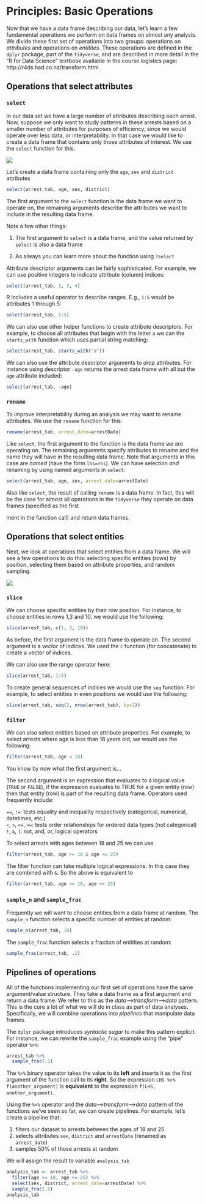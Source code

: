 # Principles: Basic Operations

Now that we have a data frame describing our data, let's learn a few fundamental operations we perform on data frames on almost any analysis. We divide these first set of operations into two groups: operations on _attributes_ and operations on _entitites_. These operations are defined in the `dplyr` package, part of the `tidyverse`, and are described in more detail in the "R for Data Science" textbook available in the course logistics page: http://r4ds.had.co.nz/transform.html.

## Operations that select attributes

### `select`

In our data set we have a large number of attributes describing each arrest. Now, suppose we only want to study patterns in these arrests based on a smaller number of attributes for purposes of efficiency, since we would operate over less data, or interpretability. In that case we would like to create a data frame that contains only those attributes of interest. We use the `select` function for this.

![](img/select.png)

Let's create a data frame containing only the `age`, `sex` and `district` attributes

```r
select(arrest_tab, age, sex, district)
```

The first argument to the `select` function is the data frame we want to operate on, the remaining arguments describe the attributes we want to include in the resulting data frame. 

Note a few other things:
  
  1) The first argument to `select` is a data frame, and the value returned by `select` is also a data frame

2) As always you can learn more about the function using `?select`

Attribute descriptor arguments can be fairly sophisticated. For example, we can use positive integers to indicate attribute (column) indices:
  
```r
select(arrest_tab, 1, 3, 4)
```

R includes a useful operator to describe ranges. E.g., `1:5` would be attributes 1 through 5:
  
```r
select(arrest_tab, 1:5)
```

We can also use other helper functions to create attribute descriptors. For example, to choose all attributes that begin with the letter `a` we can the `starts_with` function which uses partial string matching:
  
```r
select(arrest_tab, starts_with("a"))
```

We can also use the attribute descriptor arguments to _drop_ attributes. For instance using descriptor `-age` returns the arrest data frame with all but the `age` attribute included:
  
```r
select(arrest_tab, -age)
```

### `rename`

To improve interpretability during an analysis we may want to rename attributes. We use the `rename` function for this:
  
```r
rename(arrest_tab, arrest_date=arrestDate)
```

Like `select`, the first argument to the function is the data frame we are operating on. The remaining arguemnts specify attributes to rename and the name they will have in the resulting data frame. Note that arguments in this case are _named_ (have the form `lhs=rhs`). We can have selection _and_ renaming by using named arguments in `select`:
  
```r
select(arrest_tab, age, sex, arrest_date=arrestDate)
```

Also like `select`, the result of calling `rename` is a data frame. In fact, this will be the case for almost all operations in the `tidyverse` they operate on data frames (specified as the first 










ment in the function call) and return data frames.

## Operations that select entities

Next, we look at operations that select entities from a data frame. We will see a few operations to do this: selecting specific entities (rows) by position, selecting them based on attribute properties, and random sampling.

![](img/subset.png)

### `slice`

We can choose specific entities by their row position. For instance, to choose entities in rows 1,3 and 10, we would use the following:

```r
slice(arrest_tab, c(1, 3, 10))
```

As before, the first argument is the data frame to operate on. The second argument is a _vector_ of indices. We used the `c` function (for concatenate) to create a vector of indices.

We can also use the range operator here:

```r
slice(arrest_tab, 1:5)
```

To create general sequences of indices we would use the `seq` function. For example, to select entities in even positions we would use the following:

```r
slice(arrest_tab, seq(2, nrow(arrest_tab), by=2))
```

### `filter`

We can also select entities based on attribute properties. For example, to select arrests where age is less than 18 years old, we would use the following:

```r
filter(arrest_tab, age < 18)
```

You know by now what the first argument is...

The second argument is an expression that evaluates to a logical value (`TRUE` or `FALSE`), if the expression evaluates to TRUE for a given entity (row) then that entity (row) is part of the resulting data frame. Operators used frequently include:

`==`, `!=`: tests equality and inequality respectively (categorical, numerical, datetimes, etc.)  
`<`, `>`, `<=`, `>=`: tests order relationships for ordered data types (not categorical)  
`!`, `&`, `|`: not, and, or, logical operators

To select arrests with ages between 18 and 25 we can use

```r
filter(arrest_tab, age >= 18 & age <= 25)
```

The filter function can take multiple logical expressions. In this case they are combined with `&`. So the above is equivalent to

```r
filter(arrest_tab, age >= 18, age <= 25)
```

### `sample_n` and `sample_frac`

Frequently we will want to choose entities from a data frame at random. The `sample_n` function selects a specific number of entities at random:

```r
sample_n(arrest_tab, 10)
```

The `sample_frac` function selects a fraction of entitites at random:

```r
sample_frac(arrest_tab, .1)
```

## Pipelines of operations

All of the functions implementing our first set of operations have the same argument/value structure. They take a data frame as a first argument and return a data frame. We refer to this as the _data-->transform-->data_ pattern. This is the core a lot of what we will do in class as part of data analyses. Specifically, we will combine operations into _pipelines_ that manipulate data frames.

The `dplyr` package introduces _syntactic sugar_ to make this pattern explicit. For instance, we can rewrite the `sample_frac` example using the "pipe" operator `%>%`:

```r
arrest_tab %>%
  sample_frac(.1)
```

The `%>%` binary operator takes the value to its **left** and inserts it as the first argument of the function call to its **right**. So the expression `LHS %>% f(another_argument)` is **equivalent** to the expression `f(LHS, another_argument)`. 

Using the `%>%` operator and the _data-->transform-->data_ pattern of the functions we've seen so far, we can create pipelines. For example, let's create a pipeline that:

1) filters our dataset to arrests between the ages of 18 and 25
2) selects attributes `sex`, `district` and `arrestDate` (renamed as `arrest_date`)
3) samples 50% of those arrests at random

We will assign the result to variable `analysis_tab`

```r
analysis_tab <- arrest_tab %>%
  filter(age >= 18, age <= 25) %>%
  select(sex, district, arrest_date=arrestDate) %>%
  sample_frac(.5)
analysis_tab
```










